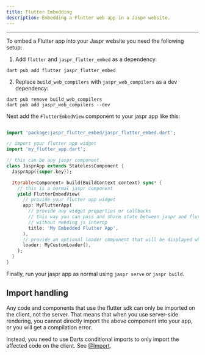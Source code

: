 ```yaml
---
title: Flutter Embedding
description: Embedding a Flutter web app in a Jaspr website.
---
```


---

To embed a Flutter app into your Jaspr website you need the following setup:

1. Add `flutter` and `jaspr_flutter_embed` as a dependency:

  ```shell
  dart pub add flutter jaspr_flutter_embed
  ```

2. Replace `build_web_compilers` with `jaspr_web_compilers` as a dev dependency:

  ```shell
  dart pub remove build_web_compilers
  dart pub add jaspr_web_compilers --dev
  ```

Next add the `FlutterEmbedView` component to your jaspr app like this:

```dart

import 'package:jaspr_flutter_embed/jaspr_flutter_embed.dart';

// import your flutter app widget
import 'my_flutter_app.dart';

// this can be any jaspr component
class JasprApp extends StatelessComponent {
  JasprApp({super.key});

  Iterable<Component> build(BuildContext context) sync* {
    // this is a normal jaspr component
    yield FlutterEmbedView(
      // provide your flutter app widget
      app: MyFlutterApp(
        // provide any widget properties or callbacks
        // this way you can pass and share state between jaspr and flutter
        // without needing js interop
        title: 'My Embedded Flutter App',
      ),
      // provide an optional loader component that will be displayed while the flutter app loads
      loader: MyCustomLoader(),
    );
  }
}
```

Finally, run your jaspr app as normal using `jaspr serve` or `jaspr build`.

## Import handling

Any code and components that use the flutter sdk can only be imported on the client, not the server. That means that
when you use server-side rendering, you cannot directly import the above component into your app, or you will get a
compilation error.

Instead, you need to use Darts conditional imports to only import the affected code on the client.
See [@Import](/utils/at_import).
